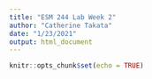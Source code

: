 ```yaml
---
title: "ESM 244 Lab Week 2"
author: "Catherine Takata"
date: "1/23/2021"
output: html_document
---
```


```r
knitr::opts_chunk$set(echo = TRUE)
```

